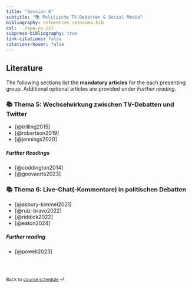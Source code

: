 ```yaml
---
title: "Session 6"
subtitle: "📚 Politische TV-Debatten & Social Media"
bibliography: references_sessions.bib
csl: ../apa-cv.csl 
suppress-bibliography: true
link-citations: false
citations-hover: false
---
```



## Literature

::: {.callout-important appearance="simple"}
The following sections list the **mandatory articles** for the each presenting group. Additional optional articles are provided under *Further reading*.
:::

### 📚 Thema 5: Wechselwirkung zwischen TV-Debatten und Twitter

-   [@trilling2015]
-   [@robertson2019]
-   [@jennings2020]

##### Further Readings

-   [@coddington2014]
-   [@goovaerts2023]

### 📚 Thema 6: Live-Chat(-Kommentare) in politischen Debatten

-   [@asbury-kimmel2021]
-   [@ruiz-bravo2022]
-   [@riddick2022]
-   [@eaton2024]

##### Further reading

-   [@powell2023]

### <br>

::: {style="font-size: 0.875em;"}
Back to [course schedule](/index.html "Course schedule") ⏎
:::
